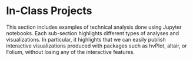 # In-Class Projects

This section includes examples of technical analysis done using Jupyter notebooks.
Each sub-section highlights different types of analyses and visualizations.
In particular, it highlights that we can easily publish interactive visualizations
produced with packages such as hvPlot, altair, or Folium, without losing
any of the interactive features. 

